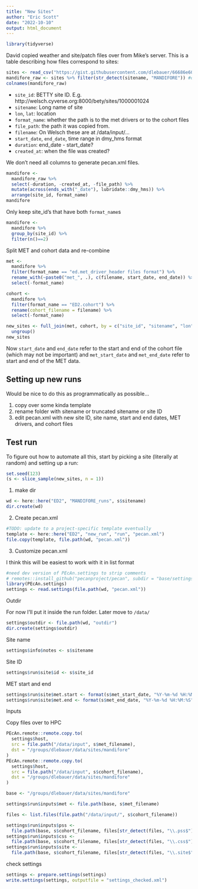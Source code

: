 ```yaml
---
title: "New Sites"
author: "Eric Scott"
date: "2022-10-10"
output: html_document
---
```


```r
library(tidyverse)
```

David copied weather and site/patch files over from Mike's server.  This is a table describing how files correspond to sites:

```r
sites <- read_csv("https://gist.githubusercontent.com/dlebauer/66686e60bac92535585ddf7a0dfaeae2/raw/fb3f9c9a625f4a9e79221fe36906e3b7afae5f8c/cohort_met_files.csv")
mandifore_raw <- sites %>% filter(str_detect(sitename, "MANDIFORE")) #only copied MANDIFORE sites
colnames(mandifore_raw)
```

- `site_id`: BETTY site ID.  E.g. http://welsch.cyverse.org:8000/bety/sites/1000001024
- `sitename`: Long name of site
- `lon`, `lat`: location
- `format_name`: whether the path is to the met drivers or to the cohort files
- `file_path`: the path it was copied from. 
- `filename`: On Welsch these are at /data/input/...
- `start_date`, `end_date`, time range in dmy_hms format
- `duration`: end_date - start_date?
- `created_at`: when the file was created?

We don't need all columns to generate pecan.xml files.

```r
mandifore <- 
  mandifore_raw %>% 
  select(-duration, -created_at, -file_path) %>% 
  mutate(across(ends_with("_date"), lubridate::dmy_hms)) %>% 
  arrange(site_id, format_name)
mandifore
```

Only keep site_id's that have both `format_name`s

```r
mandifore <- 
  mandifore %>%
  group_by(site_id) %>%
  filter(n()==2)
```

Split MET and cohort data and re-combine

```r
met <-
  mandifore %>% 
  filter(format_name == "ed.met_driver_header files format") %>% 
  rename_with(~paste0("met_", .), c(filename, start_date, end_date)) %>% 
  select(-format_name)

cohort <- 
  mandifore %>% 
  filter(format_name == "ED2.cohort") %>% 
  rename(cohort_filename = filename) %>% 
  select(-format_name)

new_sites <- full_join(met, cohort, by = c("site_id", "sitename", "lon", "lat")) %>% 
  ungroup()
new_sites
```

Now `start_date` and `end_date` refer to the start and end of the cohort file (which may not be important) and `met_start_date` and `met_end_date` refer to start and end of the MET data.

## Setting up new runs

Would be nice to do this as programmatically as possible...

1. copy over some kinda template
2. rename folder with sitename or truncated sitename or site ID
3. edit pecan.xml with new site ID, site name, start and end dates, MET drivers, and cohort files

## Test run

To figure out how to automate all this, start by picking a site (literally at random) and setting up a run:

```r
set.seed(123)
(s <- slice_sample(new_sites, n = 1))
```

1. make dir

```r
wd <- here::here("ED2", "MANDIFORE_runs", s$sitename)
dir.create(wd)
```

2. Create pecan.xml

```r
#TODO: update to a project-specific template eventually
template <- here::here("ED2", "new_run", "run", "pecan.xml")
file.copy(template, file.path(wd, "pecan.xml"))
```


3. Customize pecan.xml

I think this will be easiest to work with it in list format

```r
#need dev version of PEcAn.settings to strip comments
# remotes::install_github("pecanproject/pecan", subdir = "base/settings")
library(PEcAn.settings) 
settings <- read.settings(file.path(wd, "pecan.xml"))
```

Outdir

For now I'll put it inside the run folder.  Later move to `/data/`

```r
settings$outdir <- file.path(wd, "outdir")
dir.create(settings$outdir)
```


Site name

```r
settings$info$notes <- s$sitename
```

Site ID

```r
settings$run$site$id <- s$site_id
```

MET start and end

```r
settings$run$site$met.start <- format(s$met_start_date, "%Y-%m-%d %H:%M:%S")
settings$run$site$met.end <- format(s$met_end_date, "%Y-%m-%d %H:%M:%S")
```

Inputs

Copy files over to HPC

```r
PEcAn.remote::remote.copy.to(
  settings$host,
  src = file.path("/data/input", s$met_filename),
  dst = "/groups/dlebauer/data/sites/mandifore"
)
PEcAn.remote::remote.copy.to(
  settings$host,
  src = file.path("/data/input", s$cohort_filename),
  dst = "/groups/dlebauer/data/sites/mandifore"
)
```

```r
base <- "/groups/dlebauer/data/sites/mandifore"

settings$run$inputs$met <- file.path(base, s$met_filename)

files <- list.files(file.path("/data/input/", s$cohort_filename))

settings$run$inputs$pss <-
  file.path(base, s$cohort_filename, files[str_detect(files, "\\.pss$")])
settings$run$inputs$css <-
  file.path(base, s$cohort_filename, files[str_detect(files, "\\.css$")])
settings$run$inputs$site <-
  file.path(base, s$cohort_filename, files[str_detect(files, "\\.site$")])
```



check settings

```r
settings <- prepare.settings(settings)
write.settings(settings, outputfile = "settings_checked.xml")
```

